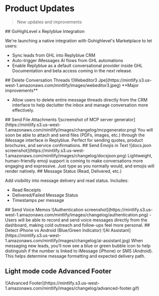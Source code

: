 # Product Updates

> New updates and improvements

<Update label="June 2025">
  ## GoHighLevel x Replyblue Integration

  We're launching a native integration with Gohighlevel's Marketplace to let users:

  - Sync leads from GHL into Replyblue CRM
  - Auto-trigger iMessages AI flows from GHL automations
  - Enable Replyblue as a default conversational provider inside GHL Documentation and beta access coming in the next release.
</Update>

<Update label="June 2025">
  ## Delete Conversation Threads

  <Frame>
    ![Webeditor3 Jpe](https://mintlify.s3.us-west-1.amazonaws.com/mintlify/images/webeditor3.jpeg)
  </Frame>
  **Major improvements**

  - Allow users to delete entire message threads directly from the CRM interface to help declutter the inbox and manage conversation more effectively.
</Update>

<Update label="June 2025">
  ## Send File Attachments

  <Frame>
    ![screenshot of MCP server generator](https://mintlify.s3.us-west-1.amazonaws.com/mintlify/images/changelog/mcpgenerator.png)
  </Frame>
  You will soon be able to attach and send files (PDFs, images, etc.) through the iMessage interface in Replyblue. Perfect for sending quotes, product brochures, and service confirmations.
</Update>

<Update label="June 2025">
  ## Send Emojis in Text

  <Frame>
    ![docs.json screenshot](https://mintlify.s3.us-west-1.amazonaws.com/mintlify/images/changelog/docsjson.png)
  </Frame>
  Lightweight, human-friendly emoji support is coming to make conversations more engaging and expressive. Just type as you normally would, and emojis will render natively.
</Update>

<Update label="June 2025">
  ## Message Status (Read, Delivered, etc.)

  Add visibility into message delivery and read status. Includes:

  - Read Receipts
  - Delivered/Failed Message Status
  - Timestamps per message
</Update>

<Update label="July 2025">
  ## Send Voice Memos 

  <Frame>
    ![Authentication screenshot](https://mintlify.s3.us-west-1.amazonaws.com/mintlify/images/changelog/authentication.png)
  </Frame>
  - Users will be able to record and send voice messages directly from the dashboard, making cold outreach and follow-ups feel more personal.
</Update>

<Update label="July 2025">
  ## Detect iPhone vs Android (Blue/Green Indicator)

  <Frame>
    ![AI Assistant](https://mintlify.s3.us-west-1.amazonaws.com/mintlify/images/changelog/ai-assistant.jpg)
  </Frame>
  When messaging new leads, you’ll now see a blue or green bubble icon to help distinguish if the number is linked to iMessage (iPhone) or SMS (Android). This helps determine message formatting and expected delivery path.

  ## Light mode code Advanced Footer

  <Frame>
    ![Advanced Footer](https://mintlify.s3.us-west-1.amazonaws.com/mintlify/images/changelog/advanced-footer.gif)
  </Frame>
</Update>